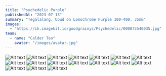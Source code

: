 ```yaml
---
title: "Psychedelic Purple"
publishedAt: "2023-07-13"
summary: "Tegalalang, Ubud on Lomochrome Purple 100-400. 35mm"
images:
  - "https://ik.imagekit.io/goodgrainys/Psychedelic/000075540035.jpg"
team:
  - name: "Calder Teo"
    avatar: "/images/avatar.jpg"
---
```

![Alt text](https://ik.imagekit.io/goodgrainys/Psychedelic/000075540031.jpg)
![Alt text](https://ik.imagekit.io/goodgrainys/Psychedelic/000075540032.jpg)
![Alt text](https://ik.imagekit.io/goodgrainys/Psychedelic/000075540004.jpg)
![Alt text](https://ik.imagekit.io/goodgrainys/Psychedelic/000075540008.jpg)
![Alt text](https://ik.imagekit.io/goodgrainys/Psychedelic/000075540009.jpg)
![Alt text](https://ik.imagekit.io/goodgrainys/Psychedelic/000075540012.jpg)
![Alt text](https://ik.imagekit.io/goodgrainys/Psychedelic/000075540013.jpg)
![Alt text](https://ik.imagekit.io/goodgrainys/Psychedelic/000075540015.jpg)
![Alt text](https://ik.imagekit.io/goodgrainys/Psychedelic/000075540017.jpg)
![Alt text](https://ik.imagekit.io/goodgrainys/Psychedelic/000075540018.jpg)
![Alt text](https://ik.imagekit.io/goodgrainys/Psychedelic/000075540022.jpg)
![Alt text](https://ik.imagekit.io/goodgrainys/Psychedelic/000075540028.jpg)
![Alt text](https://ik.imagekit.io/goodgrainys/Psychedelic/000075540029.jpg)
![Alt text](https://ik.imagekit.io/goodgrainys/Psychedelic/000075540033.jpg)
![Alt text](https://ik.imagekit.io/goodgrainys/Psychedelic/000075540034%20(1).jpg)
![Alt text](https://ik.imagekit.io/goodgrainys/Psychedelic/000075540035.jpg)
![Alt text](https://ik.imagekit.io/goodgrainys/Psychedelic/000075540036.jpg)



